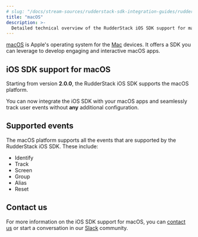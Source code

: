 ```yaml
---
# slug: "/docs/stream-sources/rudderstack-sdk-integration-guides/rudderstack-ios-sdk"
title: "macOS"
description: >-
  Detailed technical overview of the RudderStack iOS SDK support for macOS.
---
```


[macOS](https://developer.apple.com/macos/) is Apple's operating system for the [Mac](https://www.apple.com/in/mac/) devices. It offers a SDK you can leverage to develop engaging and interactive macOS apps.

## iOS SDK support for macOS

Starting from version <strong>2.0.0</strong>, the <Link to="/stream-sources/rudderstack-sdk-integration-guides/rudderstack-ios-sdk/ios-v2/">RudderStack iOS SDK</Link> supports the macOS platform.

<div class="successBlock">

You can now integrate the iOS SDK with your macOS apps and seamlessly track user events without <strong>any</strong> additional configuration.
</div>

## Supported events

The macOS platform supports all the events that are supported by the <Link to="/stream-sources/rudderstack-sdk-integration-guides/rudderstack-ios-sdk/ios-v2/">RudderStack iOS SDK</Link>. These include:

* <Link to="/rudderstack-api/api-specification/rudderstack-spec/identify">Identify</Link>
* <Link to="/rudderstack-api/api-specification/rudderstack-spec/track">Track</Link>
* <Link to="/rudderstack-api/api-specification/rudderstack-spec/screen">Screen</Link>
* <Link to="/rudderstack-api/api-specification/rudderstack-spec/group">Group</Link>
* <Link to="/rudderstack-api/api-specification/rudderstack-spec/alias">Alias</Link>
* Reset

## Contact us

For more information on the iOS SDK support for macOS, you can [contact us](mailto:%20docs@rudderstack.com) or start a conversation in our [Slack](https://rudderstack.com/join-rudderstack-slack-community) community.